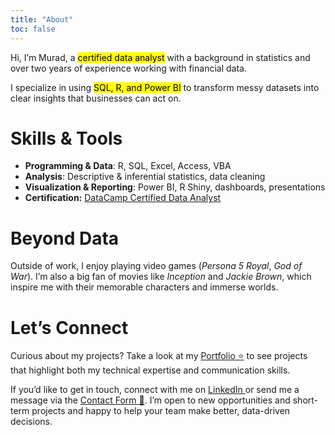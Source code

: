 ```yaml
---
title: "About"
toc: false
---
```


Hi, I’m Murad, a <mark>certified data analyst</mark> with a background in statistics and over two years of experience working with financial data.

I specialize in using <mark>SQL, R, and Power BI</mark> to transform messy datasets into clear insights that businesses can act on.

# Skills & Tools

-   **Programming & Data**: R, SQL, Excel, Access, VBA
-   **Analysis**: Descriptive & inferential statistics, data cleaning
-   **Visualization & Reporting**: Power BI, R Shiny, dashboards, presentations
-   **Certification:** [DataCamp Certified Data Analyst <i class="bi bi-box-arrow-up-right" style="font-size: 0.8em;"></i>](https://www.datacamp.com/certificate/DA0021936874729){target="_blank" rel="noopener noreferrer" title="Open certification in a new tab"}

# Beyond Data

Outside of work, I enjoy playing video games (*Persona 5 Royal*, *God of War*). I'm also a big fan of movies like *Inception* and *Jackie Brown*, which inspire me with their memorable characters and immerse worlds.

# Let’s Connect

Curious about my projects? Take a look at my [Portfolio ⭐️](posts.qmd) to see projects that highlight both my technical expertise and communication skills.

If you’d like to get in touch, connect with me on [LinkedIn <i class="bi bi-box-arrow-up-right" style="font-size: 0.8em;"></i>](https://www.linkedin.com/in/murad-mgoev){target="_blank" rel="noopener noreferrer" title="Open LinkedIn profile in a new tab"} or send me a message via the [Contact Form 💬](contact.qmd). I’m open to new opportunities and short-term projects and happy to help your team make better, data-driven decisions.
